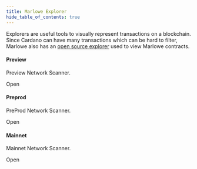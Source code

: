 ```yaml
---
title: Marlowe Explorer
hide_table_of_contents: true
---
```


Explorers are useful tools to visually represent transactions on a blockchain. Since Cardano can have many transactions which can be hard to filter, Marlowe also has an [open source explorer](https://github.com/input-output-hk/marlowe-explorer) used to view Marlowe contracts.


<div className="gallery">
  <div className="card">
    <div className="card-header">
      <h4>Preview</h4>
    </div>
    <p>Preview Network Scanner.</p>
    <Link to="https://preview.marlowescan.com/">
      Open <ArrowRight className="arrow" />
    </Link>
  </div>
    <div className="card">
    <div className="card-header">
      <h4>Preprod</h4>
    </div>
    <p>PreProd Network Scanner.</p>
    <Link to="https://preprod.marlowescan.com/">
      Open <ArrowRight className="arrow" />
    </Link>
  </div>
    <div className="card">
    <div className="card-header">
      <h4>Mainnet</h4>
    </div>
    <p>Mainnet Network Scanner.</p>
    <Link to="https://mainnet.marlowescan.com/">
      Open <ArrowRight className="arrow" />
    </Link>
  </div>
</div>
